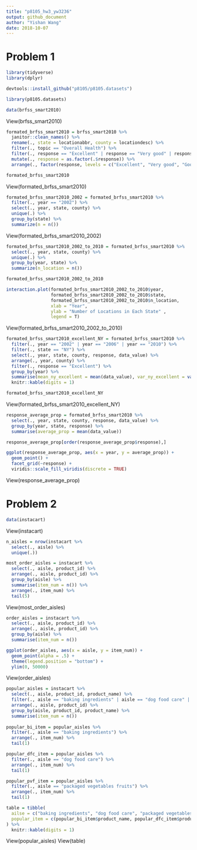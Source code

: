 ```yaml
---
title: "p8105_hw3_yw3236"
output: github_document
author: "Yishan Wang"
date: 2018-10-07
---
```


# Problem 1

```r
library(tidyverse)
library(dplyr)
```

```r
devtools::install_github("p8105/p8105.datasets")
```

```r
library(p8105.datasets)

data(brfss_smart2010)
```
View(brfss_smart2010)

```r
formated_brfss_smart2010 = brfss_smart2010 %>%
  janitor::clean_names() %>%
  rename(., state = locationabbr, county = locationdesc) %>%
  filter(., topic == "Overall Health") %>%
  filter(., response == "Excellent" | response == "Very good" | response == "Good" | response == "Fair" | response == "Poor") %>%
  mutate(., response = as.factor(.$response)) %>%
  arrange(., factor(response, levels = c("Excellent", "Very good", "Good", "Fair", "Poor")))

formated_brfss_smart2010
```
View(formated_brfss_smart2010)

```r
formated_brfss_smart2010_2002 = formated_brfss_smart2010 %>%
  filter(., year == "2002") %>%
  select(., year, state, county) %>%
  unique(.) %>%
  group_by(state) %>%
  summarize(n = n())
```
View(formated_brfss_smart2010_2002)

```r
formated_brfss_smart2010_2002_to_2010 = formated_brfss_smart2010 %>%
  select(., year, state, county) %>%
  unique(.) %>%
  group_by(year, state) %>%
  summarize(n_location = n())

formated_brfss_smart2010_2002_to_2010

interaction.plot(formated_brfss_smart2010_2002_to_2010$year, 
                 formated_brfss_smart2010_2002_to_2010$state, 
                 formated_brfss_smart2010_2002_to_2010$n_location, 
                 xlab = "Year", 
                 ylab = "Number of Locations in Each State" , 
                 legend = T)
```
View(formated_brfss_smart2010_2002_to_2010)

```r
formated_brfss_smart2010_excellent_NY = formated_brfss_smart2010 %>%
  filter(., year == "2002" | year == "2006" | year == "2010") %>%
  filter(., state == "NY") %>%
  select(., year, state, county, response, data_value) %>%
  arrange(., year, county) %>%
  filter(., response == "Excellent") %>%
  group_by(year) %>%
  summarise(mean_ny_excellent = mean(data_value), var_ny_excellent = var(data_value)) %>%
  knitr::kable(digits = 1) 

formated_brfss_smart2010_excellent_NY
```
View(formated_brfss_smart2010_excellent_NY)

```r
response_average_prop = formated_brfss_smart2010 %>%
  select(., year, state, county, response, data_value) %>%
  group_by(year, state, response) %>%
  summarise(average_prop = mean(data_value))

response_average_prop[order(response_average_prop$response),]

ggplot(response_average_prop, aes(x = year, y = average_prop)) +
  geom_point() +
  facet_grid(~response) +
  viridis::scale_fill_viridis(discrete = TRUE)
```
View(response_average_prop)

# Problem 2

```r
data(instacart)
```
View(instacart)

```r
n_aisles = nrow(instacart %>%
  select(., aisle) %>%
  unique(.))

most_order_aisles = instacart %>%
  select(., aisle, product_id) %>%
  arrange(., aisle, product_id) %>%
  group_by(aisle) %>%
  summarise(item_num = n()) %>%
  arrange(., item_num) %>%
  tail(5)
```
View(most_order_aisles)

```r
order_aisles = instacart %>%
  select(., aisle, product_id) %>%
  arrange(., aisle, product_id) %>%
  group_by(aisle) %>%
  summarise(item_num = n())

ggplot(order_aisles, aes(x = aisle, y = item_num)) +  
  geom_point(alpha = .5) +
  theme(legend.position = "bottom") +
  ylim(0, 50000)
```
View(order_aisles)

```r
popular_aisles = instacart %>%
  select(., aisle, product_id, product_name) %>%
  filter(., aisle == "baking ingredients" | aisle == "dog food care" | aisle == "packaged vegetables fruits") %>%
  arrange(., aisle, product_id) %>%
  group_by(aisle, product_id, product_name) %>%
  summarise(item_num = n())
  
popular_bi_item = popular_aisles %>%
  filter(., aisle == "baking ingredients") %>%
  arrange(., item_num) %>%
  tail(1)

popular_dfc_item = popular_aisles %>%
  filter(., aisle == "dog food care") %>%
  arrange(., item_num) %>%
  tail(1)

popular_pvf_item = popular_aisles %>%
  filter(., aisle == "packaged vegetables fruits") %>%
  arrange(., item_num) %>%
  tail(1)

table = tibble(
  ailse = c("baking ingredients", "dog food care", "packaged vegetables fruits"),
  popular_item = c(popular_bi_item$product_name, popular_dfc_item$product_name, popular_pvf_item$product_name)
) %>%
  knitr::kable(digits = 1) 
```
View(popular_aisles)
View(table)

